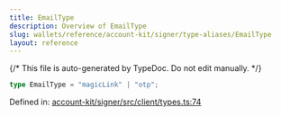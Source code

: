 ```yaml
---
title: EmailType
description: Overview of EmailType
slug: wallets/reference/account-kit/signer/type-aliases/EmailType
layout: reference
---
```


{/* This file is auto-generated by TypeDoc. Do not edit manually. */}

```ts
type EmailType = "magicLink" | "otp";
```

Defined in: [account-kit/signer/src/client/types.ts:74](https://github.com/alchemyplatform/aa-sdk/blob/c1a84188d03473acac2fdb49fb7cd7fdba73169b/account-kit/signer/src/client/types.ts#L74)
